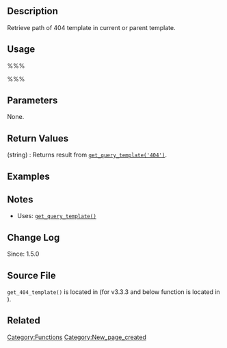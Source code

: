 {{Languages|
{{en|Function Reference/get_404_template}}
{{it|Riferimento funzioni/get_404_template}}
{{ja|関数リファレンス/get_404_template}}
}}

== Description ==
Retrieve path of 404 template in current or parent template. 

== Usage ==
%%%<?php get_404_template(); ?>%%%

== Parameters ==
None.

== Return Values ==
; (string) : Returns result from [[Function_Reference/get_query_template|<tt>get_query_template('404')</tt>]].

== Examples ==
<!-- Need creative examples. Feel free to link to external examples. -->

== Notes ==
* Uses: [[Function_Reference/get_query_template|<tt>get_query_template()</tt>]]

== Change Log ==
Since: 1.5.0

== Source File ==

<tt>get_404_template()</tt> is located in {{Trac|wp-includes/template.php}} (for v3.3.3 and below function is located in {{Trac|wp-includes/theme.php}}).

== Related ==
<!--
    To Do:
    Need to find related functions.
    Need to create groups of functions and create templates to add them to a page quickly.
    Some functions may be related to many groups of functions.
-->

{{Tag Footer}}

[[Category:Functions]]
[[Category:New_page_created]]